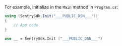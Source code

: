 For example, initialize in the `Main` method in `Program.cs`:

```csharp {filename:Program.cs}
using (SentrySdk.Init("___PUBLIC_DSN___"))
{
    // App code
}
```

```fsharp {filename:Program.fs}
use __ = SentrySdk.Init ("___PUBLIC_DSN___")
```
